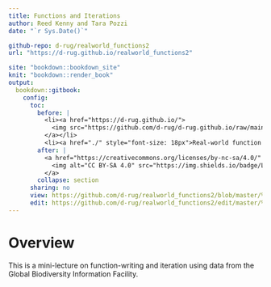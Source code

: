 ```yaml
---
title: Functions and Iterations
author: Reed Kenny and Tara Pozzi
date: "`r Sys.Date()`"

github-repo: d-rug/realworld_functions2
url: "https://d-rug.github.io/realworld_functions2"

site: "bookdown::bookdown_site"
knit: "bookdown::render_book"
output:
  bookdown::gitbook:
    config:
      toc:
        before: |
          <li><a href="https://d-rug.github.io/">
            <img src="https://github.com/d-rug/d-rug.github.io/raw/main/DRUG_final_cobalt.png" style="height: 100%; width: 100%; object-fit: contain" />
          </a></li>
          <li><a href="./" style="font-size: 18px">Real-world function writing</a></li>
        after: |
          <a href="https://creativecommons.org/licenses/by-nc-sa/4.0/" target="_blank">
            <img alt="CC BY-SA 4.0" src="https://img.shields.io/badge/License-CC%20BY--NC--SA%204.0-lightgrey.svg" style="float: right; padding-right: 10px;" />
          </a>
        collapse: section
      sharing: no
      view: https://github.com/d-rug/realworld_functions2/blob/master/%s
      edit: https://github.com/d-rug/realworld_functions2/edit/master/%s
---
```


# Overview {-}

This is a mini-lecture on function-writing and iteration using data from the Global Biodiversity Information Facility. 


